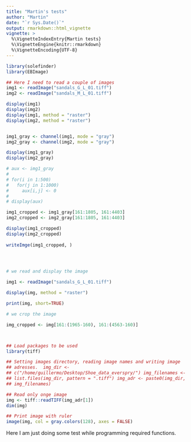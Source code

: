 ```yaml
---
title: "Martin's tests"
author: "Martin"
date: "`r Sys.Date()`"
output: rmarkdown::html_vignette
vignette: >
  %\VignetteIndexEntry{Martin tests}
  %\VignetteEngine{knitr::rmarkdown}
  %\VignetteEncoding{UTF-8}
---
```


```r

library(solefinder)
library(EBImage)

## Here I need to read a couple of images
img1 <- readImage("sandals_G_L_01.tiff")
img2 <- readImage("sandals_M_L_01.tiff")

display(img1)
display(img2)
display(img1, method = "raster")
display(img2, method = "raster")


img1_gray <- channel(img1, mode = "gray")
img2_gray <- channel(img2, mode = "gray")

display(img1_gray)
display(img2_gray)

# aux <- img1_gray
# 
# for(i in 1:500)
#   for(j in 1:1000)
#     aux[i,j] <- 0
# 
# display(aux)

img1_cropped <- img1_gray[161:1805, 161:4403]
img2_cropped <- img2_gray[161:1805, 161:4403]

display(img1_cropped)
display(img2_cropped)
  
writeImge(img1_cropped, )
     



# we read and display the image

img1 <- readImage("sandals_G_L_01.tiff")

display(img, method = "raster")

print(img, short=TRUE)

# we crop the image

img_cropped <- img[161:(1965-160), 161:(4563-160)]



## Load packages to be used
library(tiff)

## Setting images directory, reading image names and writing image
## adresses.  img_dir <-
## c("/home/guillermo/Desktop/Shoe_data_everspry/") img_filenames <-
## list.files(img_dir, pattern = ".tiff") img_adr <- paste0(img_dir,
## img_filenames)

## Read only onge image
img <- tiff::readTIFF(img_adr[1])
dim(img)

## Print image with ruler
image(img, col = gray.colors(128), axes = FALSE)

```

Here I am just doing some test while programming required functions.
